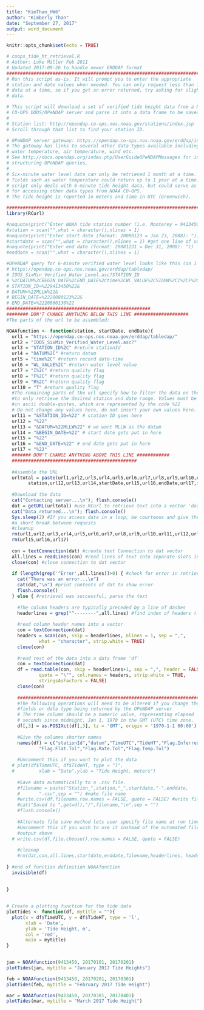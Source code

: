 ```yaml
---
title: "KimThan_HW6"
author: "Kimberly Than"
date: "September 27, 2017"
output: word_document
---
```


```r
knitr::opts_chunk$set(echo = TRUE)
```

```r
# coops_tide_ht_retrieval.R
# Author: Luke Miller Feb 2011
# Updated 2017-09-26 to handle newer ERDDAP format
################################################################################
# Run this script as-is. It will prompt you to enter the appropriate
# station and date values when needed. You can only request less than 1 month of 
# data at a time, so if you get an error returned, try asking for slightly less
# data.

# This script will download a set of verified tide height data from a NOAA 
# CO-OPS DODS/OPeNDAP server and parse it into a data frame to be saved to disk 
#
# Station list: http://opendap.co-ops.nos.noaa.gov/stations/index.jsp
# Scroll through that list to find your station ID. 

# OPeNDAP server gateway: https://opendap.co-ops.nos.noaa.gov/erddap/index.html
# The gateway has links to several other data types available including 
# water temperature, air temperature, wind etc. 
# See http://docs.opendap.org/index.php/UserGuideOPeNDAPMessages for info on
# structuring OPeNDAP queries.
#
# Six-minute water level data can only be retrieved 1 month at a time. Other
# fields such as water temperature could return up to 1 year at a time. This 
# script only deals with 6-minute tide height data, but could serve as a guide 
# for accessing other data types from NOAA CO-OPS. 
# The tide height is reported in meters and time in UTC (Greenwich).

###############################################################################
library(RCurl)

#noquote(print("Enter NOAA tide station number (i.e. Monterey = 9413450): "))
#station = scan("",what = character(),nlines = 1)
#noquote(print("Enter start date (format: 20080123 = Jan 23, 2008): "))
#startdate = scan("",what = character(),nlines = 1) #get one line of values
#noquote(print("Enter end date (format: 20081231 = Dec 31, 2008): "))
#enddate = scan("",what = character(),nlines = 1)

#OPeNDAP query for 6-minute verified water level looks like this (on 1 line):
# https://opendap.co-ops.nos.noaa.gov/erddap/tabledap/
# IOOS_SixMin_Verified_Water_Level.asc?STATION_ID
# %2CDATUM%2CBEGIN_DATE%2CEND_DATE%2Ctime%2CWL_VALUE%2CSIGMA%2CI%2CF%2CR%2CT&
# STATION_ID=%229413450%22&
# DATUM=%22MLLW%22&
# BEGIN_DATE=%2220080123%22&
# END_DATE=%2220080130%22
#####################################################
######## DON'T CHANGE ANYTHING BELOW THIS LINE ####################
#The parts of the url to be assembled:

NOAAfunction <- function(station, startDate, endDate){
  url1 = "https://opendap.co-ops.nos.noaa.gov/erddap/tabledap/"
  url2 = "IOOS_SixMin_Verified_Water_Level.asc?"
  url3 = "STATION_ID%2C" #return stationId
  url4 = "DATUM%2C" #return datum
  url5 = "time%2C" #return record date-time
  url6 = "WL_VALUE%2C" #return water level value
  url7 = "I%2C" #return quality flag
  url8 = "F%2C" #return quality flag
  url9 = "R%2C" #return quality flag
  url10 = "T" #return quality flag
  #The remaining parts of the url specify how to filter the data on the server 
  #to only retrieve the desired station and date range. Values must be enclosed
  #in ascii double-quotes, which are represented by the code %22
  # Do not change any values here, do not insert your own values here.
  url11 = "&STATION_ID=%22" # station ID goes here
  url12 = "%22"
  url13 = "&DATUM=%22MLLW%22" # we want MLLW as the datum
  url14 = "&BEGIN_DATE=%22" # start date gets put in here
  url15 = "%22"
  url16 = "&END_DATE=%22" # end date gets put in here
  url17 = "%22"
  ####### DON'T CHANGE ANYTHING ABOVE THIS LINE ############
  ##############################################
  
  #Assemble the URL
  urltotal = paste(url1,url2,url3,url4,url5,url6,url7,url8,url9,url10,url11,
  		station,url12,url13,url14,startDate,url15,url16,endDate,url17,sep ="")
  
  #Download the data
  cat("Contacting server...\n"); flush.console()
  dat = getURL(urltotal) #use RCurl to retrieve text into a vector 'dat'
  cat("Data returned...\n"); flush.console()
  Sys.sleep(2) #If you access data in a loop, be courteous and give the server
  #a short break between requests
  #cleanup
  rm(url1,url2,url3,url4,url5,url6,url7,url8,url9,url10,url11,url12,url13,url14)
  rm(url15,url16,url17)
  
  con = textConnection(dat) #create text Connection to dat vector
  all.lines = readLines(con) #read lines of text into separate slots in a vector
  close(con) #close connection to dat vector
  
  if (length(grep('^Error',all.lines))>0) { #check for error in retrieval
  	cat("There was an error...\n")
  	cat(dat,"\n") #print contents of dat to show error
  	flush.console()
  } else { #retrieval was successful, parse the text
  	
  	#The column headers are typically preceded by a line of dashes
  	headerlines = grep("^--------",all.lines) #find index of headers (-1)
  	
  	#read column header names into a vector
  	con = textConnection(dat)
  	headers = scan(con, skip = headerlines, nlines = 1, sep = ",",
  			what = "character", strip.white = TRUE)
  	close(con)
  	
  	#read rest of the data into a data frame 'df'
  	con = textConnection(dat)
  	df = read.table(con, skip = headerlines+1, sep = ",", header = FALSE,
  			quote = "\"", col.names = headers, strip.white = TRUE,
  			stringsAsFactors = FALSE)
  	close(con)
  	
  	###########################################################################
  	#The following operations will need to be altered if you change the 
  	#fields or data type being returned by the OPeNDAP server
  	# The time column should be a numeric value, representing elapsed 
  	# seconds since midnight, Jan 1, 1970 in the GMT (UTC) time zone. 
  	df[,3] = as.POSIXct(df[,3], tz = 'GMT', origin = '1970-1-1 00:00')
  	
  	#Give the columns shorter names
  	names(df) = c("stationId","datum","TimeUTC","TideHT","Flag.Inferred",
  			"Flag.Flat.Tol","Flag.Rate.Tol","Flag.Temp.Tol")
  	
  	#Uncomment this if you want to plot the data
  #	plot(df$TimeUTC, df$TideHT, type = "l",
  #			xlab = "Date",ylab = "Tide Height, meters")
  	
  	#Save data automatically to a .csv file. 
  	#filename = paste("Station_",station,"_",startdate,"-",enddate,
  	#		".csv",sep = "") #make file name
  	#write.csv(df,filename,row.names = FALSE, quote = FALSE) #write file to disk
  	#cat("Saved to ",getwd(),"/",filename,"\n",sep = "")
  	#flush.console()
  	
  	#Alternate file save method lets user specify file name at run time
  	#Uncomment this if you wish to use it instead of the automated file 
  	#output above
  #	write.csv(df,file.choose(),row.names = FALSE, quote = FALSE)
  	
  	#cleanup
  	#rm(dat,con,all.lines,startdate,enddate,filename,headerlines, headers)
  	
} #end of function definition NOAAfunction
  invisible(df)
  
  
}
  
```

```r
# Create a plotting function for the tide data 
plotTides <- function(df, mytitle = ""){
  plot(x = df$TimeUTC, y = df$TideHT, type = 'l',
       xlab = 'Date',
       ylab = 'Tide Height, m',
       col = 'red',
       main = mytitle)
}
  
```

```r
jan = NOAAfunction(9413450, 20170101, 20170201)
plotTides(jan, mytitle = "January 2017 Tide Heights")
```

```r
feb = NOAAfunction(9413450, 20170201, 20170301)
plotTides(feb, mytitle = "February 2017 Tide Height")
```

```r
mar = NOAAfunction(9413450, 20170301, 20170401)
plotTides(mar, mytitle = "March 2017 Tide Height")
```